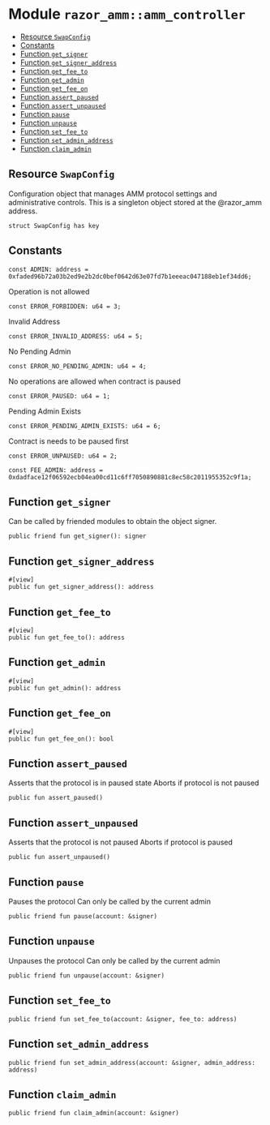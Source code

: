 # Module `razor_amm::amm_controller`

- [Resource `SwapConfig`](#SwapConfig)
- [Constants](#Constants)
- [Function `get_signer`](#get_signer)
- [Function `get_signer_address`](#get_signer_address)
- [Function `get_fee_to`](#get_fee_to)
- [Function `get_admin`](#get_admin)
- [Function `get_fee_on`](#get_fee_on)
- [Function `assert_paused`](#assert_paused)
- [Function `assert_unpaused`](#assert_unpaused)
- [Function `pause`](#pause)
- [Function `unpause`](#unpause)
- [Function `set_fee_to`](#set_fee_to)
- [Function `set_admin_address`](#set_admin_address)
- [Function `claim_admin`](#claim_admin)


## Resource `SwapConfig`

Configuration object that manages AMM protocol settings and administrative controls.
This is a singleton object stored at the @razor_amm address.

```move
struct SwapConfig has key
```

## Constants

```move
const ADMIN: address = 0xfaded96b72a03b2ed9e2b2dc0bef0642d63e07fd7b1eeeac047188eb1ef34dd6;
```

Operation is not allowed

```move
const ERROR_FORBIDDEN: u64 = 3;
```

Invalid Address

```move
const ERROR_INVALID_ADDRESS: u64 = 5;
```

No Pending Admin

```move
const ERROR_NO_PENDING_ADMIN: u64 = 4;
```

No operations are allowed when contract is paused

```move
const ERROR_PAUSED: u64 = 1;
```

Pending Admin Exists

```move
const ERROR_PENDING_ADMIN_EXISTS: u64 = 6;
```

Contract is needs to be paused first

```move
const ERROR_UNPAUSED: u64 = 2;
```

```move
const FEE_ADMIN: address = 0xdadface12f06592ecb04ea00cd11c6ff7050890881c8ec58c2011955352c9f1a;
```

## Function `get_signer`

Can be called by friended modules to obtain the object signer.

```move
public friend fun get_signer(): signer
```

## Function `get_signer_address`

```move
#[view]
public fun get_signer_address(): address
```

## Function `get_fee_to`

```move
#[view]
public fun get_fee_to(): address
```

## Function `get_admin`

```move
#[view]
public fun get_admin(): address
```

## Function `get_fee_on`

```move
#[view]
public fun get_fee_on(): bool
```

## Function `assert_paused`

Asserts that the protocol is in paused state
Aborts if protocol is not paused

```move
public fun assert_paused()
```

## Function `assert_unpaused`

Asserts that the protocol is not paused
Aborts if protocol is paused

```move
public fun assert_unpaused()
```

## Function `pause`

Pauses the protocol
Can only be called by the current admin

```move
public friend fun pause(account: &signer)
```

## Function `unpause`

Unpauses the protocol
Can only be called by the current admin

```move
public friend fun unpause(account: &signer)
```

## Function `set_fee_to`

```move
public friend fun set_fee_to(account: &signer, fee_to: address)
```

## Function `set_admin_address`

```move
public friend fun set_admin_address(account: &signer, admin_address: address)
```

## Function `claim_admin`

```move
public friend fun claim_admin(account: &signer)
```
